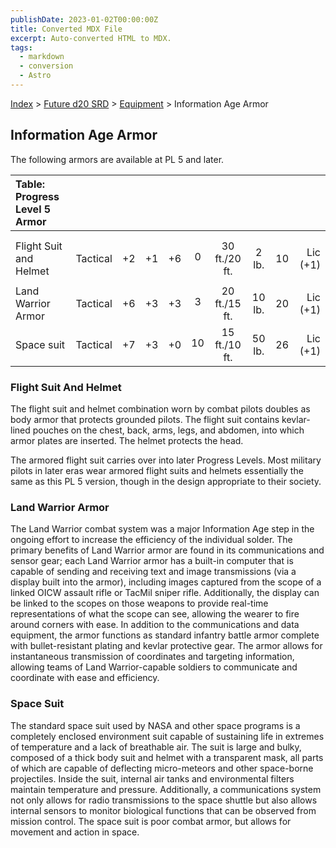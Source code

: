 ```yaml
---
publishDate: 2023-01-02T00:00:00Z
title: Converted MDX File
excerpt: Auto-converted HTML to MDX.
tags:
  - markdown
  - conversion
  - Astro
---
```






[Index](-index) > [Future d20 SRD](future-d20-srd-index) > [Equipment](future-d20-srd-equipment-index) > Information Age Armor




## Information Age Armor


The following armors are available at PL 5 and later.


| Table: Progress Level 5 Armor |  |  |  |  |  |  |  |  |  |
| :------------------------------- | :--: | :--: | :--: | :--: | :--: | :--: | :--: | :--: | --: |
|  |  |  |  |  |  |  |  |  |  |
|  |  |  |  |  |  |  |  |  |  |
| Flight Suit and Helmet | Tactical | +2 | +1 | +6 | 0 | 30 ft./20 ft. | 2 lb. | 10 | Lic (+1) |
|  |  |  |  |  |  |  |  |  |  |
| Land Warrior Armor | Tactical | +6 | +3 | +3 | 3 | 20 ft./15 ft. | 10 lb. | 20 | Lic (+1) |
| Space suit | Tactical | +7 | +3 | +0 | 10 | 15 ft./10 ft. | 50 lb. | 26 | Lic (+1) |



### Flight Suit And Helmet


The flight suit and helmet combination worn by combat pilots doubles as body armor that protects grounded pilots. The flight suit contains kevlar-lined pouches on the chest, back, arms, legs, and abdomen, into which armor plates are inserted. The helmet protects the head.


The armored flight suit carries over into later Progress Levels. Most military pilots in later eras wear armored flight suits and helmets essentially the same as this PL 5 version, though in the design appropriate to their society.


### Land Warrior Armor


The Land Warrior combat system was a major Information Age step in the ongoing effort to increase the efficiency of the individual solder. The primary benefits of Land Warrior armor are found in its communications and sensor gear; each Land Warrior armor has a built-in computer that is capable of sending and receiving text and image transmissions (via a display built into the armor), including images captured from the scope of a linked OICW assault rifle or TacMil sniper rifle. Additionally, the display can be linked to the scopes on those weapons to provide real-time representations of what the scope can see, allowing the wearer to fire around corners with ease. In addition to the communications and data equipment, the armor functions as standard infantry battle armor complete with bullet-resistant plating and kevlar protective gear. The armor allows for instantaneous transmission of coordinates and targeting information, allowing teams of Land Warrior-capable soldiers to communicate and coordinate with ease and efficiency.


### Space Suit


The standard space suit used by NASA and other space programs is a completely enclosed environment suit capable of sustaining life in extremes of temperature and a lack of breathable air. The suit is large and bulky, composed of a thick body suit and helmet with a transparent mask, all parts of which are capable of deflecting micro-meteors and other space-borne projectiles. Inside the suit, internal air tanks and environmental filters maintain temperature and pressure. Additionally, a communications system not only allows for radio transmissions to the space shuttle but also allows internal sensors to monitor biological functions that can be observed from mission control. The space suit is poor combat armor, but allows for movement and action in space.



